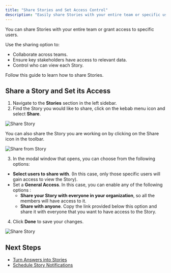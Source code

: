 ```yaml
---
title: "Share Stories and Set Access Control"
description: "Easily share Stories with your entire team or specific users. Control access levels to ensure the right users can view, interact with, or manage each Story."
---
```


You can share Stories with your entire team or grant access to specific users.

Use the sharing option to:

- Collaborate across teams.
- Ensure key stakeholders have access to relevant data.
- Control who can view each Story.

Follow this guide to learn how to share Stories.

## Share a Story and Set its Access

1. Navigate to the **Stories** section in the left sidebar.
2. Find the Story you would like to share, click on the kebab menu icon and select **Share**.

![Share Story](/images/share-story.png)

<Tip>
  You can also share the Story you are working on by clicking on the Share icon in the toolbar.

  ![Share from Story](/images/share-within.png)
</Tip>

3. In the modal window that opens, you can choose from the following options:

- **Select users to share with**. (In this case, only those specific users will gain access to view the Story).
- Set a **General Access**. In this case, you can enable any of the following options :
  - **Share your Story with everyone in your organization**, so all the members will have access to it.
  - **Share with anyone**. Copy the link provided below this option and share it with everyone that you want to have access to the Story.

4. Click **Done** to save your changes.

![Share Story](/images/share-story3-4.png)

## Next Steps

- [Turn Answers into Stories](/using-wisdom-ai-everyday/turn-answers-into-stories)
- [Schedule Story Notifications](/using-wisdom-ai-everyday/schedule-story-notifications)